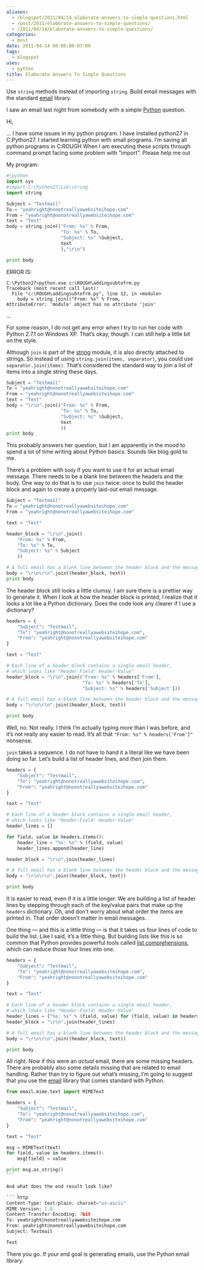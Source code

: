 ```yaml
---
aliases:
  - /blogspot/2011/04/14_elaborate-answers-to-simple-questions.html
  - /post/2011/elaborate-answers-to-simple-questions/
  - /2011/04/14/elaborate-answers-to-simple-questions/
categories:
  - post
date: 2011-04-14 00:00:00-07:00
tags:
  - blogspot
uses:
  - python
title: Elaborate Answers To Simple Questions
---
```


Use `string` methods instead of importing `string`. Build email messages
with the standard [email](http://docs.python.org.library.email.html)
library.

I saw an email last night from somebody with a simple
[Python](http://python.org) question.

<Quote>
Hi,

… I have some issues in my python program. I have installed python27
in C:Python27. I started learning python with small programs. I’m
saving all python programs in C:ROUGH When I am executing these
scripts through command prompt facing some problem with "import".
Please help me out

My program:

```python
#!python
import sys
#import C:\Python27\Lib\string
import string

Subject = "Testmail"
To = "yeahright@nonotreallyawebsiteihope.com"
From = "yeahright@nonotreallyawebsiteihope.com"
text = "Test"
body = string.join(("From: %s" % From,
                    "To: %s" % To,
                    "Subject: %s" %Subject,
                    text
                    ),"\r\n")

print body
```

ERROR IS:

```
C:\Python27>python.exe c:\ROUGH\addingsubtofrm.py
Traceback (most recent call last):
  File "c:\ROUGH\addingsubtofrm.py", line 12, in <module>
    body = string.join(("From: %s" % From,
AttributeError: 'module' object has no attribute 'join'
```

…
</Quote>

For some reason, I do not get any error when I try to run her code with
Python 2.7.1 on Windows XP. That’s okay, though. I can still help a
little bit on the style.

Although `join` is part of the
[string](http://docs.python.org/library/string.html) module, it is also
directly attached to strings. So instead of using `string.join(items,
separator)`, you could use `separator.join(items)`. That’s considered
the standard way to join a list of items into a single string these
days.

```python
Subject = "Testmail"
To = "yeahright@nonotreallyawebsiteihope.com"
From = "yeahright@nonotreallyawebsiteihope.com"
text = "Test"
body = "\r\n".join(("From: %s" % From,
                    "To: %s" % To,
                    "Subject: %s" %Subject,
                    text
                    ))
print body
```

This probably answers her question, but I am apparently in the mood to
spend a lot of time writing about Python basics. Sounds like blog gold
to me.

There’s a problem with `body` if you want to use it for an actual email
message. There needs to be a blank line between the headers and the
body. One way to do that is to use `join` twice: once to build the
header block and again to create a properly laid-out email message.

``` python
Subject = "Testmail"
To = "yeahright@nonotreallyawebsiteihope.com"
From = "yeahright@nonotreallyawebsiteihope.com"

text = "Test"

header_block = "\r\n".join((
    "From: %s" % From,
    "To: %s" % To,
    "Subject: %s" % Subject
    ))

# A full email has a blank line between the header block and the message body
body = "\r\n\r\n".join((header_block, text))
print body
```

The header block still looks a little clumsy. I am sure there is a
prettier way to generate it. When I look at how the header block is
printed, I realize that it looks a lot like a Python dictionary. Does
the code look any clearer if I use a dictionary?

``` python
headers = {
    "Subject": "Testmail",
    "To": "yeahright@nonotreallyawebsiteihope.com",
    "From": "yeahright@nonotreallyawebsiteihope.com"
}

text = "Test"

# Each line of a header block contains a single email header,
# which looks like "Header-Field: Header-Value"
header_block = "\r\n".join(("From: %s" % headers['From'],
                            "To: %s" % headers['To'],
                            "Subject: %s" % headers['Subject']))

# A full email has a blank line between the header block and the message body
body = "\r\n\r\n".join((header_block, text))

print body
```

Well, no. Not really. I think I’m actually typing *more* than I was
before, and it’s not really any easier to read. It’s all that `"From:
%s" % headers['From']"` nonsense.

`join` takes a sequence. I do not have to hand it a literal like we have
been doing so far. Let’s build a list of header lines, and *then* join
them.

``` python
headers = {
    "Subject": "Testmail",
    "To": "yeahright@nonotreallyawebsiteihope.com",
    "From": "yeahright@nonotreallyawebsiteihope.com"
}

text = "Test"

# Each line of a header block contains a single email header,
# which looks like "Header-Field: Header-Value"
header_lines = []

for field, value in headers.items():
    header_line = "%s: %s" % (field, value)
    header_lines.append(header_line)

header_block = "\r\n".join(header_lines)

# A full email has a blank line between the header block and the message body
body = "\r\n\r\n".join((header_block, text))

print body
```

It is easier to read, even if it is a little longer. We are building a
list of header lines by stepping through each of the key/value pairs
that make up the `headers` dictionary. Oh, and don’t worry about what
order the items are printed in. That order doesn’t matter in email
messages.

One thing — and this is a little thing — is that it takes us four lines
of code to build the list. Like I said, it’s a little thing. But
building lists like this is so common that Python provides powerful
tools called [list
comprehensions](http://docs.python.org/tutorial/datastructures.html#list-comprehensions),
which can reduce those four lines into one.

``` python
headers = {
    "Subject": "Testmail",
    "To": "yeahright@nonotreallyawebsiteihope.com",
    "From": "yeahright@nonotreallyawebsiteihope.com"
}

text = "Test"

# Each line of a header block contains a single email header,
# which looks like "Header-Field: Header-Value"
header_lines = ["%s: %s" % (field, value) for (field, value) in headers.items()]
header_block = "\r\n".join(header_lines)

# A full email has a blank line between the header block and the message body
body = "\r\n\r\n".join((header_block, text))

print body
```

All right. Now if this were an *actual* email, there are some missing
headers. There are probably also some details missing that are related
to email handling. Rather than try to figure out what’s missing, I’m
going to suggest that you use the
[email](http://docs.python.org.library.email.html) library that comes
standard with Python.

```` python
from email.mime.text import MIMEText

headers = {
    "Subject": "Testmail",
    "To": "yeahright@nonotreallyawebsiteihope.com",
    "From": "yeahright@nonotreallyawebsiteihope.com"
}

text = "Test"

msg = MIMEText(text)
for field, value in headers.items():
    msg[field] = value

print msg.as_string()
```

And what does the end result look like?

``` http
Content-Type: text/plain; charset="us-ascii"
MIME-Version: 1.0
Content-Transfer-Encoding: 7bit
To: yeahright@nonotreallyawebsiteihope.com
From: yeahright@nonotreallyawebsiteihope.com
Subject: Testmail

Test
````

There you go. If your end goal is generating emails, use the Python
email library.
